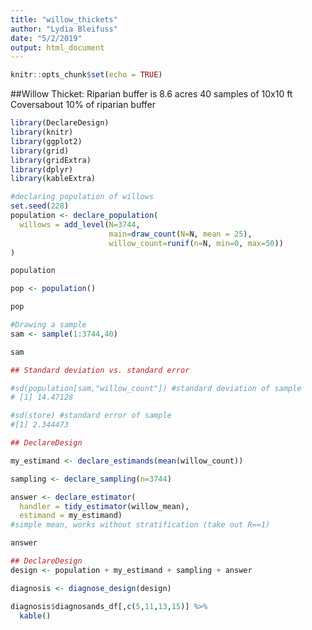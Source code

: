 ```yaml
---
title: "willow_thickets"
author: "Lydia Bleifuss"
date: "5/2/2019"
output: html_document
---
```


```r
knitr::opts_chunk$set(echo = TRUE)
```

##Willow Thicket:
Riparian buffer is 8.6 acres
40 samples of 10x10 ft 
Coversabout 10% of riparian buffer

```r
library(DeclareDesign)
library(knitr)
library(ggplot2)
library(grid)
library(gridExtra)
library(dplyr)
library(kableExtra)
```

```r
#declaring population of willows 
set.seed(228)
population <- declare_population(
  willows = add_level(N=3744,
                      main=draw_count(N=N, mean = 25),
                      willow_count=runif(n=N, min=0, max=50))
)

population

pop <- population()

pop
```


```r
#Drawing a sample
sam <- sample(1:3744,40)

sam

```

```r
## Standard deviation vs. standard error

#sd(population[sam,"willow_count"]) #standard deviation of sample
# [1] 14.47128

#sd(store) #standard error of sample
#[1] 2.344473

```


```r

## DeclareDesign

my_estimand <- declare_estimands(mean(willow_count))

sampling <- declare_sampling(n=3744)

answer <- declare_estimator(
  handler = tidy_estimator(willow_mean),
  estimand = my_estimand) 
#simple mean, works without stratification (take out R==1)

answer

```



```r
## DeclareDesign
design <- population + my_estimand + sampling + answer

diagnosis <- diagnose_design(design)

diagnosis$diagnosands_df[,c(5,11,13,15)] %>%
  kable()

```
